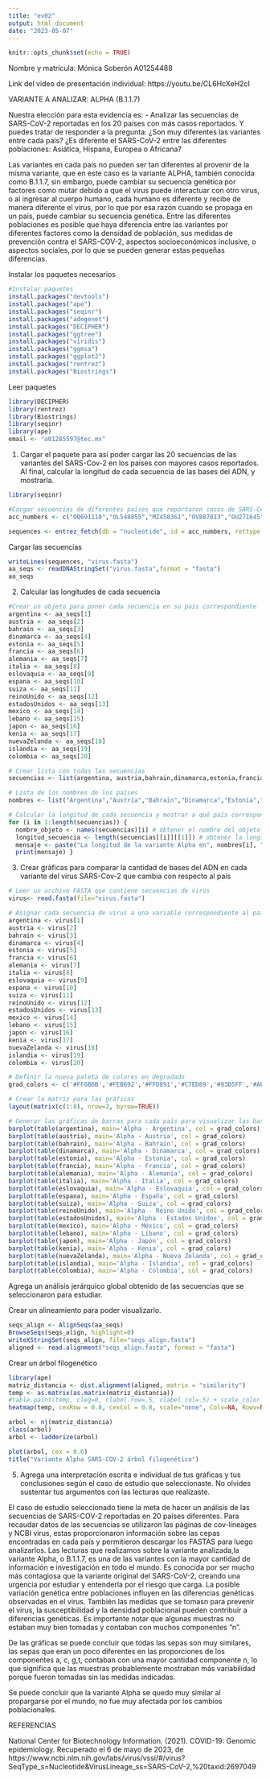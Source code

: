 ```yaml
---
title: "ev02"
output: html_document
date: "2023-05-07"
---
```


```r
knitr::opts_chunk$set(echo = TRUE)
```

Nombre y matrícula:
Mónica Soberón A01254488

Link del video de presentación individual: 
https://youtu.be/CL6HcXeH2cI 

VARIANTE A ANALIZAR: ALPHA  (B.1.1.7)

Nuestra elección para esta evidencia es:
- Analizar las secuencias de SARS-CoV-2 reportadas en los 20 países con más casos reportados. Y puedes tratar de responder a la pregunta: ¿Son muy diferentes las variantes entre cada país? ¿Es diferente el SARS-CoV-2 entre las diferentes poblaciones: Asiática, Hispana, Europea o Africana?

Las variantes en cada país no pueden ser tan diferentes al provenir de la misma variante, que en este caso es la variante ALPHA, también conocida como B.1.1.7, sin embargo, puede cambiar su secuencia genética por factores como mutar debido a que el virus puede interactuar con otro virus, o al ingresar al cuerpo humano, cada humano es diferente y recibe de manera diferente el virus, por lo que por esa razón cuando se propaga en un país, puede cambiar su secuencia genética.
Entre las diferentes poblaciones es posible que haya diferencia entre las variantes por diferentes factores como la densidad de población, sus medidas de prevención contra el SARS-COV-2, aspectos socioeconómicos inclusive, o aspectos sociales, por lo que se pueden generar estas pequeñas diferencias.



Instalar los paquetes necesarios


```r
#Instalar paquetes
install.packages("devtools")
install.packages("ape")
install.packages("seqinr")
install.packages("adegenet")
install.packages("DECIPHER")
install.packages("ggtree")
install.packages("viridis")
install.packages("ggmsa")
install.packages("ggplot2")
install.packages("rentrez")
install.packages("Biostrings")
```
Leer paquetes
```r
library(DECIPHER)
library(rentrez)
library(Biostrings)
library(seqinr)
library(ape)
email <- "a01285597@tec.mx"
```
1. Cargar el paquete para así poder cargar las 20 secuencias de las variantes del SARS-Cov-2 en los países con mayores casos reportados. Al final, calcular la longitud de cada secuencia de las bases del ADN, y mostrarla.
```r
library(seqinr)

#Cargar secuencias de diferentes países que reportaron casos de SARS-Cov-2 de la variante ALPHA
acc_numbers <- c("OQ691110","OL548855","MZ458361","OV887013","OU271645","OQ895908","OM462425","ON506946","OV104775","OU015784","OU351845","OX466590","ON065247","OL461241","OU596629","OM982660","OP711833","OK433300","OX314241 ","OQ557580")

sequences <- entrez_fetch(db = "nucleotide", id = acc_numbers, rettype = "fasta", retmode = "text", email = email)
```

Cargar las secuencias
```r
writeLines(sequences, "virus.fasta")
aa_seqs <- readDNAStringSet("virus.fasta",format = "fasta")
aa_seqs
```
2. Calcular las longitudes de cada secuencia

```r
#Crear un objeto para poner cada secuencia en su país correspondiente
argentina <- aa_seqs[1]
austria <- aa_seqs[2]
bahrain <- aa_seqs[3]
dinamarca <- aa_seqs[4]
estonia <- aa_seqs[5]
francia <- aa_seqs[6]
alemania <- aa_seqs[7]
italia <- aa_seqs[8]
eslovaquia <- aa_seqs[9]
espana <- aa_seqs[10]
suiza <- aa_seqs[11]
reinoUnido <- aa_seqs[12]
estadosUnidos <- aa_seqs[13]
mexico <- aa_seqs[14]
lebano <- aa_seqs[15]
japon <- aa_seqs[16]
kenia <- aa_seqs[17]
nuevaZelanda <- aa_seqs[18]
islandia <- aa_seqs[19]
colombia <- aa_seqs[20]

# Crear lista con todas las secuencias
secuencias <- list(argentina, austria,bahrain,dinamarca,estonia,francia,alemania,italia,eslovaquia,espana,suiza,reinoUnido,estadosUnidos, mexico, lebano, japon, kenia, nuevaZelanda, islandia, colombia)

# Lista de los nombres de los países
nombres <- list("Argentina","Austria","Bahrain","Dinamarca","Estonia","Francia","Alemania","Italia","Eslovaquia","España","Suiza","Reino Unido","Estados Unidos","México","Lebano","Japón","Kenia", "Nueva Zelanda","Islandia","Colombia")

# Calcular la longitud de cada secuencia y mostrar a qué país corresponde
for (i in 1:length(secuencias)) {
  nombre_objeto <- names(secuencias)[i] # obtener el nombre del objeto
  longitud_secuencia <- length(secuencias[[i]][[1]]) # obtener la longitud de la secuencia
  mensaje <- paste("La longitud de la variante Alpha en", nombres[i], "es:", longitud_secuencia)
  print(mensaje) }
```

3. Crear gráficas para comparar la cantidad de bases del ADN en cada variante del virus SARS-Cov-2 que cambia con respecto al país
```r

# Leer un archivo FASTA que contiene secuencias de virus
virus<- read.fasta(file="virus.fasta")

# Asignar cada secuencia de virus a una variable correspondiente al país
argentina <- virus[1]
austria <- virus[2]
bahrain <- virus[3]
dinamarca <- virus[4]
estonia <- virus[5]
francia <- virus[6]
alemania <- virus[7]
italia <- virus[8]
eslovaquia <- virus[9]
espana <- virus[10]
suiza <- virus[11]
reinoUnido <- virus[12]
estadosUnidos <- virus[13]
mexico <- virus[14]
lebano <- virus[15]
japon <- virus[16]
kenia <- virus[17]
nuevaZelanda <- virus[18]
islandia <- virus[19]
colombia <- virus[20]

# Definir la nueva paleta de colores en degradado
grad_colors <- c('#FF6B6B','#FEB692','#FFD891','#C7ED89','#93D5FF','#AF93FF')

# Crear la matriz para las gráficas
layout(matrix(c(1:8), nrow=2, byrow=TRUE))

# Generar las gráficas de barras para cada país para visualizar las bases de ADN
barplot(table(argentina), main='Alpha - Argentina', col = grad_colors)
barplot(table(austria), main='Alpha - Austria', col = grad_colors)
barplot(table(bahrain), main='Alpha - Bahrain', col = grad_colors)
barplot(table(dinamarca), main='Alpha - Dinamarca', col = grad_colors)
barplot(table(estonia), main='Alpha - Estonia', col = grad_colors)
barplot(table(francia), main='Alpha - Francia', col = grad_colors)
barplot(table(alemania), main='Alpha - Alemania', col = grad_colors)
barplot(table(italia), main='Alpha - Italia', col = grad_colors)
barplot(table(eslovaquia), main='Alpha - Eslovaquia', col = grad_colors)
barplot(table(espana), main='Alpha - España', col = grad_colors)
barplot(table(suiza), main='Alpha - Suiza', col = grad_colors)
barplot(table(reinoUnido), main='Alpha - Reino Unido', col = grad_colors)
barplot(table(estadosUnidos), main='Alpha - Estados Unidos', col = grad_colors)
barplot(table(mexico), main='Alpha - México', col = grad_colors)
barplot(table(lebano), main='Alpha - Líbano', col = grad_colors)
barplot(table(japon), main='Alpha - Japón', col = grad_colors)
barplot(table(kenia), main='Alpha - Kenia', col = grad_colors)
barplot(table(nuevaZelanda), main='Alpha - Nueva Zelanda', col = grad_colors)
barplot(table(islandia), main='Alpha - Islandia', col = grad_colors)
barplot(table(colombia), main='Alpha - Colombia', col = grad_colors)
```

Agrega un análisis jerárquico global obtenido de las secuencias que se seleccionaron para estudiar.

Crear un alineamiento para poder visualizarlo.
```r
seqs_align <- AlignSeqs(aa_seqs)
BrowseSeqs(seqs_align, highlight=0)
writeXStringSet(seqs_align, file="seqs_align.fasta")
aligned <- read.alignment("seqs_align.fasta", format = "fasta")
```

Crear un árbol filogenético
```r
library(ape)
matriz_distancia <- dist.alignment(aligned, matrix = "similarity")
temp <- as.matrix(as.matrix(matriz_distancia))
#table.paint(temp, cleg=0, clabel.row=.5, clabel.col=.5) + scale_color_viridis()
heatmap(temp, cexRow = 0.8, cexCol = 0.8, scale="none", Colv=NA, Rowv=NA, margins=c(5,5))

arbol <- nj(matriz_distancia)
class(arbol) 
arbol <- ladderize(arbol)

plot(arbol, cex = 0.6)
title("Variante Alpha SARS-COV-2 árbol filogenético")
```

5. Agrega una interpretación escrita e individual de tus gráficas y tus conclusiones según el caso de estudio que seleccionaste. No olvides sustentar tus argumentos con las lecturas que realizaste.

El caso de estudio seleccionado tiene la meta de hacer un análisis de las secuencias de SARS-COV-2 reportadas en 20 países diferentes. Para recaudar datos de las secuencias se utilizaron las páginas de cov-lineages y NCBI virus, estas proporcionaron información sobre las cepas encontradas en cada país y permitieron descargar los FASTAS para luego analizarlos. Las lecturas que realizamos sobre la variante analizada,la variante Alpha, o B.1.1.7, es una de las variantes con la mayor cantidad de información e investigación en todo el mundo. Es conocida por ser mucho más contagiosa que la variante original del SARS-CoV-2, creando una urgencia por estudiar y entenderla por el riesgo que carga. La posible variación genética entre poblaciones influyen en las diferencias genéticas observadas en el virus. También las medidas que se tomasn para prevenir el virus, la susceptibilidad y la densidad poblacional pueden contribuir a diferencias genéticas. Es importante notar que algunas muestras no estaban muy bien tomadas y contaban con muchos componentes "n".

De las gráficas se puede concluir que todas las sepas son muy similares, las sepas que eran un poco  diferentes en las proporciones de los componentes a, c, g,t, contaban con una mayor cantidad componente n, lo que significa que las muestras probablemente mostraban más variabilidad porque fueron tomadas sin las medidas indicadas. 

Se puede concluir que la variante Alpha se quedo muy similar al propargarse por el mundo, no fue muy afectada por los cambios poblacionales.

REFERENCIAS

National Center for Biotechnology Information. (2021). COVID-19: Genomic epidemiology. Recuperado el 6 de mayo de 2023, de https://www.ncbi.nlm.nih.gov/labs/virus/vssi/#/virus?SeqType_s=Nucleotide&VirusLineage_ss=SARS-CoV-2,%20taxid:2697049

